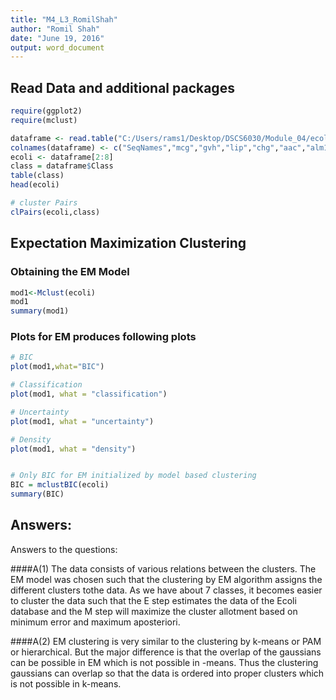 ```yaml
---
title: "M4_L3_RomilShah"
author: "Romil Shah"
date: "June 19, 2016"
output: word_document
---
```


## Read Data and additional packages

```r
require(ggplot2)
require(mclust)

dataframe <- read.table("C:/Users/rams1/Desktop/DSCS6030/Module_04/ecoli.data")
colnames(dataframe) <- c("SeqNames","mcg","gvh","lip","chg","aac","alm1","alm2","Class")
ecoli <- dataframe[2:8]
class = dataframe$Class
table(class)
head(ecoli)

# cluster Pairs
clPairs(ecoli,class)
```

## Expectation Maximization Clustering

### Obtaining the EM Model
```r
mod1<-Mclust(ecoli)
mod1
summary(mod1)
```

### Plots for EM produces following plots
```r
# BIC
plot(mod1,what="BIC")

# Classification
plot(mod1, what = "classification")

# Uncertainty
plot(mod1, what = "uncertainty")

# Density
plot(mod1, what = "density")


# Only BIC for EM initialized by model based clustering
BIC = mclustBIC(ecoli)
summary(BIC)
```


## Answers:
Answers to the questions:

####A(1)
The data consists of various relations between the clusters. The EM model was chosen such that the clustering by EM algorithm assigns the different clusters tothe data. As we have about 7 classes, it becomes easier to cluster the data such that the E step estimates the data of the Ecoli database and the M step will maximize the cluster allotment based on minimum error and maximum aposteriori.

####A(2)
EM clustering is very similar to the clustering by k-means or PAM or hierarchical. But the major difference is that the overlap of the gaussians can be possible in EM which is not possible in -means.
Thus the clustering gaussians can overlap so that the data is ordered into proper clusters which is not possible in k-means.